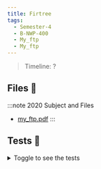 ```yaml
---
title: Firtree
tags:
  - Semester-4
  - B-NWP-400
  - My_ftp
  - My_ftp
---
```

> Timeline: ?


## Files 📂

:::note 2020 Subject and Files
- [my_ftp.pdf](https://github.com/Studio-17/Epitech-Subjects/raw/main/Semester-4/B-NWP-400/My_ftp/My_ftp/my_ftp.pdf)
:::

## Tests 🤖
<details>
  <summary>Toggle to see the tests</summary>
  <div>
Yo
  </div>
</details>
